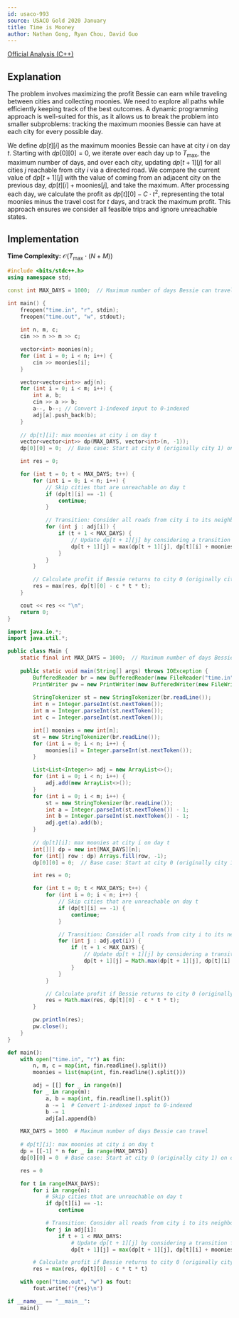 ```yaml
---
id: usaco-993
source: USACO Gold 2020 January
title: Time is Mooney
author: Nathan Gong, Ryan Chou, David Guo
---
```


[Official Analysis (C++)](http://www.usaco.org/current/data/sol_time_gold_jan20.html)

## Explanation

The problem involves maximizing the profit Bessie can earn while traveling between cities and collecting moonies. We need to explore all paths while efficiently keeping track of the best outcomes. A dynamic programming approach is well-suited for this, as it allows us to break the problem into smaller subproblems: tracking the maximum moonies Bessie can have at each city for every possible day.

We define $dp[t][i]$ as the maximum moonies Bessie can have at city $i$ on day $t$. Starting with $dp[0][0] = 0$, we
iterate over each day up to $T_{\text{max}}$, the maximum number of days, and
over each city, updating $dp[t + 1][j]$ for all cities $j$ reachable from city
$i$ via a directed road. We compare the current value of $dp[t + 1][j]$ with the
value of coming from an adjacent city on the previous day,
$dp[t][i] + \text{moonies}[j]$, and take the maximum. After processing each day,
we calculate the profit as $dp[t][0] - C \cdot t^2$, representing the total
moonies minus the travel cost for $t$ days, and track the maximum profit. This
approach ensures we consider all feasible trips and ignore unreachable states.

## Implementation

**Time Complexity:** $\mathcal{O}(T_{\text{max}} \cdot (N + M))$

<LanguageSection>
<CPPSection>

```cpp
#include <bits/stdc++.h>
using namespace std;

const int MAX_DAYS = 1000;  // Maximum number of days Bessie can travel

int main() {
    freopen("time.in", "r", stdin);
    freopen("time.out", "w", stdout);
    
    int n, m, c;
    cin >> n >> m >> c;

    vector<int> moonies(n);
    for (int i = 0; i < n; i++) {
        cin >> moonies[i];
    }

    vector<vector<int>> adj(n);
    for (int i = 0; i < m; i++) {
        int a, b;
        cin >> a >> b;
        a--, b--; // Convert 1-indexed input to 0-indexed
        adj[a].push_back(b);
    }
    
    // dp[t][i]: max moonies at city i on day t
    vector<vector<int>> dp(MAX_DAYS, vector<int>(n, -1));
    dp[0][0] = 0;  // Base case: Start at city 0 (originally city 1) on day 0 with 0 moonies

    int res = 0;

    for (int t = 0; t < MAX_DAYS; t++) {
        for (int i = 0; i < n; i++) {
            // Skip cities that are unreachable on day t
            if (dp[t][i] == -1) {
                continue;
            }

            // Transition: Consider all roads from city i to its neighbors
            for (int j : adj[i]) {
                if (t + 1 < MAX_DAYS) {
                    // Update dp[t + 1][j] by considering a transition from an adjacent city on the previous day
                    dp[t + 1][j] = max(dp[t + 1][j], dp[t][i] + moonies[j]);
                }
            }
        }

        // Calculate profit if Bessie returns to city 0 (originally city 1) on day t
        res = max(res, dp[t][0] - c * t * t);
    }

    cout << res << "\n";
    return 0;
}
```

</CPPSection>
<JavaSection>

```java
import java.io.*;
import java.util.*;

public class Main {
    static final int MAX_DAYS = 1000;  // Maximum number of days Bessie can travel
    
    public static void main(String[] args) throws IOException {
        BufferedReader br = new BufferedReader(new FileReader("time.in"));
        PrintWriter pw = new PrintWriter(new BufferedWriter(new FileWriter("time.out")));
        
        StringTokenizer st = new StringTokenizer(br.readLine());
        int n = Integer.parseInt(st.nextToken());
        int m = Integer.parseInt(st.nextToken());
        int c = Integer.parseInt(st.nextToken());

        int[] moonies = new int[n];
        st = new StringTokenizer(br.readLine());
        for (int i = 0; i < n; i++) {
            moonies[i] = Integer.parseInt(st.nextToken());
        }

        List<List<Integer>> adj = new ArrayList<>();
        for (int i = 0; i < n; i++) {
            adj.add(new ArrayList<>());
        }
        for (int i = 0; i < m; i++) {
            st = new StringTokenizer(br.readLine());
            int a = Integer.parseInt(st.nextToken()) - 1;
            int b = Integer.parseInt(st.nextToken()) - 1;
            adj.get(a).add(b);
        }
        
        // dp[t][i]: max moonies at city i on day t
        int[][] dp = new int[MAX_DAYS][n];
        for (int[] row : dp) Arrays.fill(row, -1);
        dp[0][0] = 0;  // Base case: Start at city 0 (originally city 1) on day 0 with 0 moonies

        int res = 0;

        for (int t = 0; t < MAX_DAYS; t++) {
            for (int i = 0; i < n; i++) {
                // Skip cities that are unreachable on day t
                if (dp[t][i] == -1) {
                    continue;
                }

                // Transition: Consider all roads from city i to its neighbors
                for (int j : adj.get(i)) {
                    if (t + 1 < MAX_DAYS) {
                        // Update dp[t + 1][j] by considering a transition from an adjacent city on the previous day
                        dp[t + 1][j] = Math.max(dp[t + 1][j], dp[t][i] + moonies[j]);
                    }
                }
            }

            // Calculate profit if Bessie returns to city 0 (originally city 1) on day t
            res = Math.max(res, dp[t][0] - c * t * t);
        }

        pw.println(res);
        pw.close();
    }
}
```

</JavaSection>
<PySection>

```py
def main():
    with open("time.in", "r") as fin:
        n, m, c = map(int, fin.readline().split())
        moonies = list(map(int, fin.readline().split()))

        adj = [[] for _ in range(n)]
        for _ in range(m):
            a, b = map(int, fin.readline().split())
            a -= 1  # Convert 1-indexed input to 0-indexed
            b -= 1
            adj[a].append(b)

    MAX_DAYS = 1000  # Maximum number of days Bessie can travel
    
    # dp[t][i]: max moonies at city i on day t
    dp = [[-1] * n for _ in range(MAX_DAYS)]
    dp[0][0] = 0  # Base case: Start at city 0 (originally city 1) on day 0 with 0 moonies

    res = 0

    for t in range(MAX_DAYS):
        for i in range(n):
            # Skip cities that are unreachable on day t
            if dp[t][i] == -1:
                continue

            # Transition: Consider all roads from city i to its neighbors
            for j in adj[i]:
                if t + 1 < MAX_DAYS:
                    # Update dp[t + 1][j] by considering a transition from an adjacent city on the previous day
                    dp[t + 1][j] = max(dp[t + 1][j], dp[t][i] + moonies[j])

        # Calculate profit if Bessie returns to city 0 (originally city 1) on day t
        res = max(res, dp[t][0] - c * t * t)

    with open("time.out", "w") as fout:
        fout.write(f"{res}\n")

if __name__ == "__main__":
    main()
```

</PySection>
</LanguageSection>

